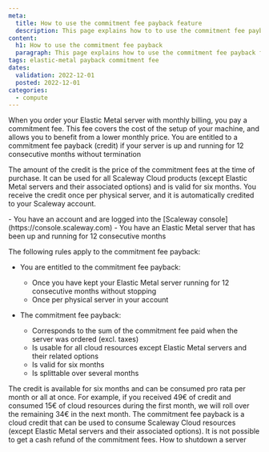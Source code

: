 ```yaml
---
meta:
  title: How to use the commitment fee payback feature
  description: This page explains how to to use the commitment fee payback for Elastic Metal servers
content:
  h1: How to use the commitment fee payback
  paragraph: This page explains how to use the commitment fee payback for Elastic Metal server servers
tags: elastic-metal payback commitment fee 
dates:
  validation: 2022-12-01
  posted: 2022-12-01
categories:
  - compute
---
```



When you order your Elastic Metal server with monthly billing, you pay a commitment fee. This fee covers the cost of the setup of your machine, and allows you to benefit from a lower monthly price. You are entitled to a commitment fee payback (credit) if your server is up and running for 12 consecutive months without termination

The amount of the credit is the price of the commitment fees at the time of purchase. It can be used for all Scaleway Cloud products (except Elastic Metal servers and their associated options) and is valid for six months. You receive the credit once per physical server, and it is automatically credited to your Scaleway account. 

<Message type="requirement">
  - You have an account and are logged into the [Scaleway console](https://console.scaleway.com)  
  - You have an Elastic Metal server that has been up and running for 12 consecutive months
</Message>

The following rules apply to the commitment fee payback: 

* You are entitled to the commitment fee payback:
   * Once you have kept your Elastic Metal server running for 12 consecutive months without stopping
   * Once per physical server in your account

* The commitment fee payback:
   * Corresponds to the sum of the commitment fee paid when the server was ordered (excl. taxes)
   * Is usable for all cloud resources except Elastic Metal servers and their related options
   * Is valid for six months
   * Is splittable over several months

<Message type="tip">
  The credit is available for six months and can be consumed pro rata per month or all at once. For example, if you received 49€ of credit and consumed 15€ of cloud resources during the first month, we will roll over the remaining 34€ in the next month.
</Message>

<Message type="important">
  The commitment fee payback is a cloud credit that can be used to consume Scaleway Cloud resources (except Elastic Metal servers and their associated options). It is not possible to get a cash refund of the commitment fees.
</Message>

<Navigation title="See Also">
  <PreviousButton to="/compute/elastic-metal/how-to/shutdown-server/">How to shutdown a server</PreviousButton>
</Navigation>